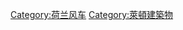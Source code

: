 {{Commonscat|Windmills in Leiden}}

[[Category:荷兰风车|Category:荷兰风车]]
[[Category:萊頓建築物|Category:萊頓建築物]]